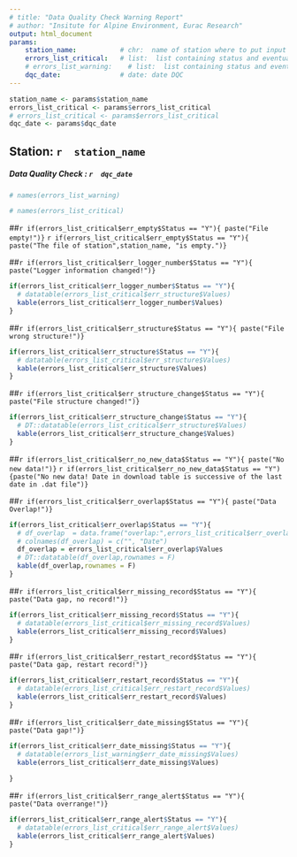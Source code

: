 ```yaml
---
# title: "Data Quality Check Warning Report"
# author: "Insitute for Alpine Environment, Eurac Research"
output: html_document
params:
    station_name:           # chr:  name of station where to put input files.
    errors_list_critical:   # list:  list containing status and eventually errors information
    # errors_list_warning:    # list:  list containing status and eventually errors information
    dqc_date:               # date: date DQC
---
```




```r
station_name <- params$station_name
errors_list_critical <- params$errors_list_critical
# errors_list_critical <- params$errors_list_critical
dqc_date <- params$dqc_date
```

## Station: **`r  station_name`**

##### Data Quality Check : **`r  dqc_date`**

```r
# names(errors_list_warning)

# names(errors_list_critical)


```

<!-- ............... CRITICAL STATUS ICINGA ............... -->

<!-- err_empty -->

##`r if(errors_list_critical$err_empty$Status == "Y"){ paste("File empty!")}`
`r if(errors_list_critical$err_empty$Status == "Y"){ paste("The file of station",station_name, "is empty.")}`

<!-- err_logger_number -->

##`r if(errors_list_critical$err_logger_number$Status == "Y"){ paste("Logger information changed!")}`
```r
if(errors_list_critical$err_logger_number$Status == "Y"){ 
  # datatable(errors_list_critical$err_structure$Values)
  kable(errors_list_critical$err_logger_number$Values)
}
```

<!-- `r if(errors_list_critical$err_logger_number$Status == "Y"){ paste("Logger numbers doesn't match. Old:",errors_list_critical$err_logger_number$Values[1], "New:",errors_list_critical$err_logger_number$Values[2])}` -->

<!-- err_structure -->

##`r if(errors_list_critical$err_structure$Status == "Y"){ paste("File wrong structure!")}`
```r
if(errors_list_critical$err_structure$Status == "Y"){ 
  # datatable(errors_list_critical$err_structure$Values)
  kable(errors_list_critical$err_structure$Values)
}
```

<!-- err_structure_change -->

##`r if(errors_list_critical$err_structure_change$Status == "Y"){ paste("File structure changed!")}`
```r
if(errors_list_critical$err_structure_change$Status == "Y"){ 
  # DT::datatable(errors_list_critical$err_structure$Values)
  kable(errors_list_critical$err_structure_change$Values)
}
```

<!-- err_no_new_data -->

##`r if(errors_list_critical$err_no_new_data$Status == "Y"){ paste("No new data!")}`
`r if(errors_list_critical$err_no_new_data$Status == "Y"){paste("No new data! Date in download table is successive of the last date in .dat file")}`

<!-- err_overlap -->

##`r if(errors_list_critical$err_overlap$Status == "Y"){ paste("Data Overlap!")}`
```r
if(errors_list_critical$err_overlap$Status == "Y"){ 
  # df_overlap  = data.frame("overlap:",errors_list_critical$err_overlap$Values)
  # colnames(df_overlap) = c("", "Date")
  df_overlap = errors_list_critical$err_overlap$Values
  # DT::datatable(df_overlap,rownames = F)
  kable(df_overlap,rownames = F)
}
```

<!-- err_missing_record -->

##`r if(errors_list_critical$err_missing_record$Status == "Y"){ paste("Data gap, no record!")}`
```r
if(errors_list_critical$err_missing_record$Status == "Y"){ 
  # datatable(errors_list_critical$err_missing_record$Values)
  kable(errors_list_critical$err_missing_record$Values)
}
```

<!-- err_restart_record -->

##`r if(errors_list_critical$err_restart_record$Status == "Y"){ paste("Data gap, restart record!")}`
```r
if(errors_list_critical$err_restart_record$Status == "Y"){ 
  # datatable(errors_list_critical$err_restart_record$Values)
  kable(errors_list_critical$err_restart_record$Values)
}
```


<!-- ............... WARNINGS STATUS ICINGA ............... -->


<!-- err_date_missing -->

##`r if(errors_list_critical$err_date_missing$Status == "Y"){ paste("Data gap!")}`
```r
if(errors_list_critical$err_date_missing$Status == "Y"){ 
  # datatable(errors_list_warning$err_date_missing$Values)
  kable(errors_list_critical$err_date_missing$Values)
  
}
```


<!-- err_range_alert -->

##`r if(errors_list_critical$err_range_alert$Status == "Y"){ paste("Data overrange!")}`
```r
if(errors_list_critical$err_range_alert$Status == "Y"){ 
  # datatable(errors_list_critical$err_range_alert$Values)
  kable(errors_list_critical$err_range_alert$Values)
}
```

